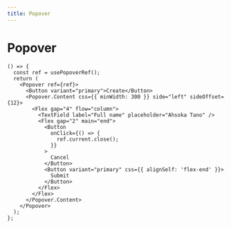 ```yaml
---
title: Popover
---
```


# Popover

```tsx preview
() => {
  const ref = usePopoverRef();
  return (
    <Popover ref={ref}>
      <Button variant="primary">Create</Button>
      <Popover.Content css={{ minWidth: 300 }} side="left" sideOffset={12}>
        <Flex gap="4" flow="column">
          <TextField label="Full name" placeholder="Ahsoka Tano" />
          <Flex gap="2" main="end">
            <Button
              onClick={() => {
                ref.current.close();
              }}
            >
              Cancel
            </Button>
            <Button variant="primary" css={{ alignSelf: 'flex-end' }}>
              Submit
            </Button>
          </Flex>
        </Flex>
      </Popover.Content>
    </Popover>
  );
};
```
